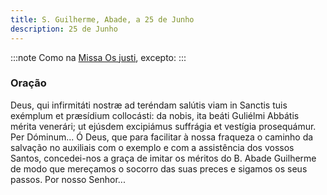 ```yaml
---
title: S. Guilherme, Abade, a 25 de Junho
description: 25 de Junho
---
```


:::note
Como na [Missa Os justi](/missal/comum/16abades), excepto:
:::

### Oração

<div class="side-by-side not-content">
  <span>
    Deus, qui infirmitáti nostræ ad teréndam salútis viam in Sanctis tuis exémplum et præsídium
    collocásti: da nobis, ita beáti Guliélmi Abbátis mérita venerári; ut ejúsdem excipiámus
    suffrágia et vestígia prosequámur. Per Dóminum...
  </span>
  <span>
    Ó Deus, que para facilitar à nossa fraqueza o caminho da salvação no auxiliais com o exemplo e
    com a assistência dos vossos Santos, concedei-nos a graça de imitar os méritos do B. Abade
    Guilherme de modo que mereçamos o socorro das suas preces e sigamos os seus passos. Por nosso
    Senhor...
  </span>
</div>
